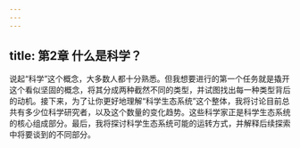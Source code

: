 ```yaml
---
---
---
```

title: 第2章 什么是科学？
---




说起“科学”这个概念，大多数人都十分熟悉。但我想要进行的第一个任务就是撬开这个看似坚固的概念，将其分成两种截然不同的类型，并试图找出每一种类型背后的动机。接下来，为了让你更好地理解“科学生态系统”这个整体，我将讨论目前总共有多少位科学研究者，以及这个数量的变化趋势。这些科学家正是科学生态系统的核心组成部分。最后，我将探讨科学生态系统可能的运转方式，并解释后续探索中将要谈到的不同部分。